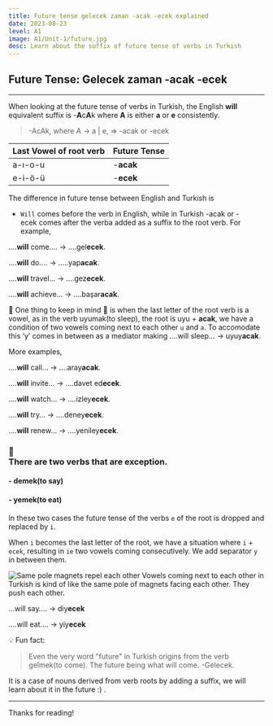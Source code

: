 ```yaml
---
title: Future tense gelecek zaman -acak -ecek explained 
date: 2023-08-23
level: A1
image: A1/Unit-1/future.jpg  
desc: Learn about the suffix of future tense of verbs in Turkish
---
```


## Future Tense: Gelecek zaman -acak -ecek
---

When looking at the future tense of verbs in Turkish, the English **will** equivalent suffix is -**A**c**A**k where **A** is either **a** or **e** consistently.

> -AcAk, where A → a | e,    =>  -acak or -ecek
> 

| Last Vowel of root verb | Future Tense |
| --- | --- |
| a-ı-o-u | -**acak** |
| e-i-ö-ü | -**ecek** |

The difference in future tense between English and Turkish is

- `Will` comes before the verb in English, while in Turkish -acak or -ecek comes after the verba added as a suffix to the root verb.
For example, 

….**will** come…. → ….gel**ecek**.

….**will** do…. → …..yap**acak**.

….**will** travel… → ….gez**ecek**.

….**will** achieve… → ….başar**acak**.

 📌 One thing to keep in mind 🧠 is when the last letter of the root verb is a vowel, as in the verb uy<span className="text-blue-500 font-semibold">u</span>mak(to sleep), the root is <span className="text-green-500 font-semibold">uyu</span> + **acak**, we have a condition of two vowels coming next to each other `u` and `a`.  To accomodate this ‘y’ comes in between as a mediator making ….will sleep… → uy<span className="text-blue-500 font-semibold">u</span><span className="text-orange-500 font-semibold">y</span>**acak**.

More examples,

….**will** call… → ….ar<span className="text-blue-500 font-semibold">a</span><span className="text-orange-500 font-semibold">y</span>**acak**.

….**will** invite… → ….davet ed**ecek**.

….**will** watch… → ….izl<span className="text-blue-500 font-semibold">e</span><span className="text-orange-500 font-semibold">y</span>**ecek**.

….**will** try… → ….den<span className="text-blue-500 font-semibold">e</span><span className="text-orange-500 font-semibold">y</span>**ecek**.

….**will** renew… → ….yenil<span className="text-blue-500 font-semibold">e</span><span className="text-orange-500 font-semibold">y</span>**ecek**.


### 🚨 <br/> There are two verbs that are exception.

#### - demek(to say)
#### - yemek(to eat)

In these two cases the future tense of the verbs `e` of the root is dropped and replaced by `i`.

When `i` becomes the last letter of the root, we have a situation where `i` + `ecek`, resulting in `ie` two vowels coming consecutively. We add separator `y` in between them.


<Image 
src="/images/A2/Unit-1/magnet-repulsion.gif"
fill
alt="Same pole magnets repel each other"
 /> 
Vowels coming next to each other in Turkish is kind of like the same pole of magnets facing each other. They push each other.

…will say…. → d<span className="text-blue-500 font-semibold">i</span><span className="text-orange-500 font-semibold">y</span>**ecek**

….will eat…. → y<span className="text-blue-500 font-semibold">i</span><span className="text-orange-500 font-semibold">y</span>**ecek**

💡 Fun fact:

> Even the very word "future" in Turkish origins from the verb gelmek(to come). The future being what will come. 
-Gelecek.

It is a case of nouns derived from verb roots by adding a suffix, we will learn about it in the future :) .
> 

---

Thanks for reading!